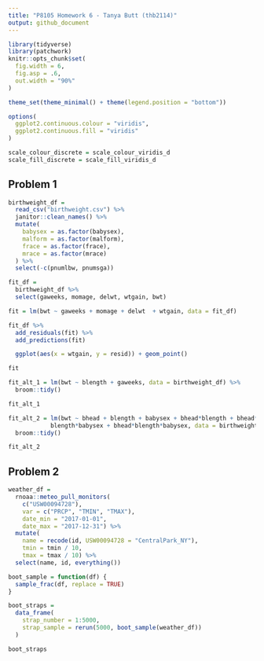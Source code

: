 ```yaml
---
title: "P8105 Homework 6 - Tanya Butt (thb2114)"
output: github_document
---
```


```r
library(tidyverse)
library(patchwork)
knitr::opts_chunk$set(
  fig.width = 6,
  fig.asp = .6,
  out.width = "90%"
)

theme_set(theme_minimal() + theme(legend.position = "bottom"))

options(
  ggplot2.continuous.colour = "viridis",
  ggplot2.continuous.fill = "viridis"
)

scale_colour_discrete = scale_colour_viridis_d
scale_fill_discrete = scale_fill_viridis_d
```

## Problem 1

```r
birthweight_df = 
  read_csv("birthweight.csv") %>% 
  janitor::clean_names() %>% 
  mutate(
    babysex = as.factor(babysex),
    malform = as.factor(malform),
    frace = as.factor(frace),
    mrace = as.factor(mrace)
  ) %>% 
  select(-c(pnumlbw, pnumsga)) 
```

```r
fit_df = 
  birthweight_df %>% 
  select(gaweeks, momage, delwt, wtgain, bwt)

fit = lm(bwt ~ gaweeks + momage + delwt  + wtgain, data = fit_df) 

fit_df %>% 
  add_residuals(fit) %>% 
  add_predictions(fit)

  ggplot(aes(x = wtgain, y = resid)) + geom_point()

fit


```

```r
fit_alt_1 = lm(bwt ~ blength + gaweeks, data = birthweight_df) %>% 
  broom::tidy()

fit_alt_1

fit_alt_2 = lm(bwt ~ bhead + blength + babysex + bhead*blength + bhead*babysex +
            blength*babysex + bhead*blength*babysex, data = birthweight_df) %>% 
  broom::tidy()

fit_alt_2
```

## Problem 2

```r
weather_df = 
  rnoaa::meteo_pull_monitors(
    c("USW00094728"),
    var = c("PRCP", "TMIN", "TMAX"), 
    date_min = "2017-01-01",
    date_max = "2017-12-31") %>%
  mutate(
    name = recode(id, USW00094728 = "CentralPark_NY"),
    tmin = tmin / 10,
    tmax = tmax / 10) %>%
  select(name, id, everything())
```

```r
boot_sample = function(df) {
  sample_frac(df, replace = TRUE)
}

boot_straps = 
  data_frame(
    strap_number = 1:5000,
    strap_sample = rerun(5000, boot_sample(weather_df))
  )

boot_straps
```


